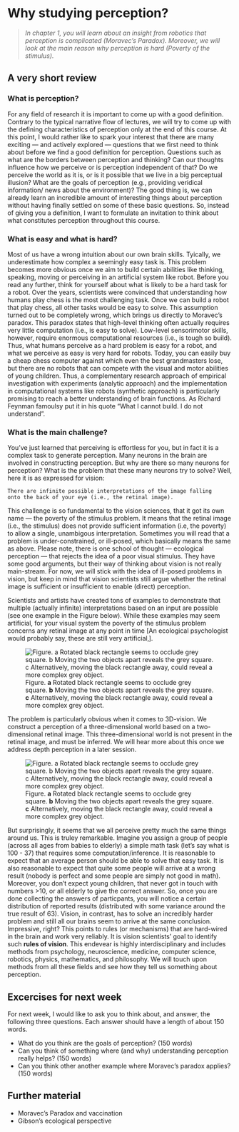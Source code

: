 # Why studying perception?

>*In chapter 1, you will learn about an insight from robotics that perception is complicated (Moravec's Paradox). Moreover, we will look at the main reason why perception is hard (Poverty of the stimulus).*
   
## A very short review   

### What is perception?
For any field of research it is important to come up with a good definition. Contrary to the typical narrative flow of lectures, we will try to come up with the defining characteristics of perception only at the end of this course. At this point, I would rather like to spark your interest that there are many exciting — and actively explored — questions that we first need to think about before we find a good definition for perception. Questions such as what are the borders between perception and thinking? Can our thoughts influence how we perceive or is perception independent of that? Do we perceive the world as it is, or is it possible that we live in a big perceptual illusion? What are the goals of perception (e.g., providing veridical information/ news about the environment)? The good thing is, we can already learn an incredible amount of interesting things about perception without having finally settled on some of these basic questions. So, instead of giving you a definition, I want to formulate an invitation to think about what constitutes perception throughout this course.

### What is easy and what is hard?
Most of us have a wrong intuition about our own brain skills. Tyically, we underestimate how complex a seemingly easy task is. This problem becomes more obvious once we aim to build certain abilities like thinking, speaking, moving or perceiving in an artificial system like robot. Before you read any further, think for yourself about what is likely to be a hard task for a robot. Over the years, scientists were convinced that understanding how humans play chess is the most challenging task. Once we can build a robot that play chess, all other tasks would be easy to solve. This assumption turned out to be completely wrong, which brings us directly to Moravec's paradox. This paradox states that high-level thinking often actually requires very little computation (i.e., is easy to solve). Low-level sensorimotor skills, however, require enormous computational resources (i.e., is tough so build). Thus, what humans perceive as a hard problem is easy for a robot, and what we perceive as easy is very hard for robots. Today, you can easily buy a cheap chess computer against which even the best grandmasters lose, but there are no robots that can compete with the visual and motor abilities of young children. Thus, a complementary research approach of empirical investigation with experiments (analytic approach) and the implementation in computational systems like robots (synthetic approach) is particularly promising to reach a better understanding of brain functions. As Richard Feynman famoulsy put it in his quote "What I cannot build. I do not understand". 

### What is the main challenge?
You've just learned that perceiving is effortless for you, but in fact it is a complex task to generate perception. Many neurons in the brain are involved in constructing perception. But why are there so many neurons for perception? What is the problem that these many neurons try to solve? Well, here it is as expressed for vision:

```
There are infinite possible interpretations of the image falling   
onto the back of your eye (i.e., the retinal image).
```

This challenge is so fundamental to the vision sciences, that it got its own name — the poverty of the stimulus problem. It means that the retinal image (i.e., the stimulus) does not provide sufficient information (i.e, the poverty) to allow a single, unambigous interpretation. Sometimes you will read that a problem is under-constrained, or ill-posed, which basically means the same as above. Please note, there is one school of thought — ecological perception — that rejects the idea of a poor visual stimulus. They have some good arguments, but their way of thinking about vision is not really main-stream. For now, we will stick with the idea of ill-posed problems in vision, but keep in mind that vision scientists still argue whether the retinal image is sufficient or insufficient to enable (direct) perception.

Scientists and artists have created tons of examples to demonstrate that multiple (actually infinite) interpretations based on an input are possible (see one example in the Figure below). While these examples may seem artificial, for your visual system the poverty of the stimulus problem concerns any retinal image at any point in time [An ecological psychologist would probably say, these are still very artificial‚].

![Figure. **a** Rotated black rectangle seems to occlude grey square. **b** Moving the two objects apart reveals the grey square. **c** Alternatively, moving the black rectangle away, could reveal a more complex grey object.](ch2_images/p_1_1.png)

The problem is particularly obvious when it comes to 3D-vision. We construct a perception of a three-dimensional world based on a two-dimensional retinal image. This three-dimensional world is not present in the retinal image, and must be inferred. We will hear more about this once we address depth perception in a later session. 

![Figure. **a** Rotated black rectangle seems to occlude grey square. **b** Moving the two objects apart reveals the grey square. **c** Alternatively, moving the black rectangle away, could reveal a more complex grey object.](ch2_images/p_1_4.gif)

But surprisingly, it seems that we all perceive pretty much the same things around us. This is truley remarkable. Imagine you assign a group of people (across all ages from babies to elderly) a simple math task (let's say what is 100 - 37) that requires some computation/inference. It is reasonable to expect that an average person should be able to solve that easy task. It is also reasonable to expect that quite some people will arrive at a wrong result (nobody is perfect and some people are simply not good in math). Moreover, you don't expect young children, that never got in touch with numbers >10, or all elderly to give the correct answer. So, once you are done collecting the answers of particpants, you will notice a certain distribution of reported results (distributed with some variance around the true result of 63). Vision, in contrast, has to solve an incredibly harder problem and still all our brains seem to arrive at the same conclusion. Impressive, right? This points to rules (or mechanisms) that are hard-wired in the brain and work very reliably. It is vision scientists' goal to identify such **rules of vision**. This endevear is highly interdisciplinary and includes methods from psychology, neuroscience, medicine, computer science, robotics, physics, mathematics, and philosophy. We will touch upon methods from all these fields and see how they tell us something about perception.

## Excercises for next week
For next week, I would like to ask you to think about, and answer, the following three questions. Each answer should have a length of about 150 words.

- What do you think are the goals of perception? (150 words)
- Can you think of something where (and why) understanding perception really helps? (150 words)
- Can you think other another example where Moravec's paradox applies? (150 words)

## Further material
- Moravec's Paradox and vaccination
- Gibson's ecological perspective
